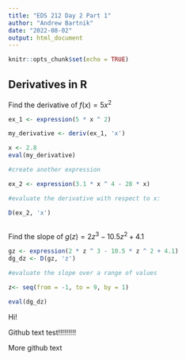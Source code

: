 ```yaml
---
title: "EDS 212 Day 2 Part 1"
author: "Andrew Bartnik"
date: "2022-08-02"
output: html_document
---
```


```r
knitr::opts_chunk$set(echo = TRUE)
```

## Derivatives in R

Find the derivative of $f(x) = 5x^2$

```r
ex_1 <- expression(5 * x ^ 2)

my_derivative <- deriv(ex_1, 'x')

x <- 2.8
eval(my_derivative)

#create another expression

ex_2 <- expression(3.1 * x ^ 4 - 28 * x)

#evaluate the derivative with respect to x:

D(ex_2, 'x')
  
```

Find the slope of $g(z) = 2z^3-10.5z^2+4.1$


```r
gz <- expression(2 * z ^ 3 - 10.5 * z ^ 2 + 4.1)
dg_dz <- D(gz, 'z')

#evaluate the slope over a range of values

z<- seq(from = -1, to = 9, by = 1)

eval(dg_dz)
```
Hi!

Github text test!!!!!!!!!

More github text
